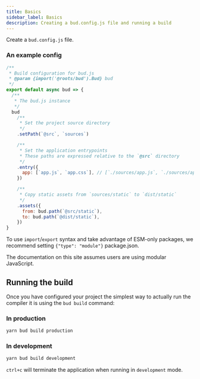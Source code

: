 ```yaml
---
title: Basics
sidebar_label: Basics
description: Creating a bud.config.js file and running a build
---
```


Create a `bud.config.js` file.

### An example config

```js title=bud.config.js
/**
 * Build configuration for bud.js
 * @param {import('@roots/bud').Bud} bud
 */
export default async bud => {
  /**
   * The bud.js instance
   */
  bud
    /**
     * Set the project source directory
     */
    .setPath(`@src`, `sources`)

    /**
     * Set the application entrypoints
     * These paths are expressed relative to the `@src` directory
     */
    .entry({
      app: [`app.js`, `app.css`], // [`./sources/app.js`, `./sources/app.css`]
    })

    /**
     * Copy static assets from `sources/static` to `dist/static`
     */
    .assets({
      from: bud.path(`@src/static`),
      to: bud.path(`@dist/static`),
    })
}
```

To use `import`/`export` syntax and take advantage of ESM-only packages, we recommend setting `{"type": "module"}` package.json.

The documentation on this site assumes users are using modular JavaScript.

## Running the build

Once you have configured your project the simplest way to actually run the compiler it is using the `bud build` command:

### In production

```bash npm2yarn
yarn bud build production
```

### In development

```bash npm2yarn
yarn bud build development
```

`ctrl+c` will terminate the application when running in `development` mode.
